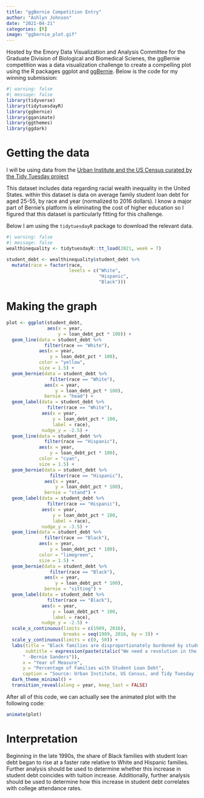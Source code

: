 ```yaml
---
title: "ggBernie Competition Entry"
author: "Ashlyn Johnson"
date: "2021-04-21"
categories: [R]
image: "ggbernie_plot.gif"
---
```


Hosted by the Emory Data Visualization and Analysis Committee for the Graduate Division of Biological and Biomedical Scienes, the ggBernie competition was a data visualization challenge to create a compelling plot using the R packages ggplot and [ggBernie](https://github.com/R-CoderDotCom/ggbernie). Below is the code for my winning submission:

```r
#| warning: false
#| message: false
library(tidyverse)
library(tidytuesdayR)
library(ggbernie)
library(gganimate)
library(ggthemes)
library(ggdark)
```

# Getting the data

I will be using data from the [Urban Institute and the US Census curated by the Tidy Tuesday project](https://github.com/rfordatascience/tidytuesday/blob/master/data/2021/2021-02-09/readme.md)

This dataset includes data regarding racial wealth inequality in the United States. within this dataset is data on average family student loan debt for aged 25-55, by race and year (normalized to 2016 dollars). I know a major part of Bernie's platform is eliminating the cost of higher education so I figured that this dataset is particularly fitting for this challenge.

Below I am using the `tidytuesdayR` package to download the relevant data.

``` r
#| warning: false
#| message: false
wealthinequality <- tidytuesdayR::tt_load(2021, week = 7)

student_debt <- wealthinequality$student_debt %>% 
  mutate(race = factor(race, 
                       levels = c("White",
                                  "Hispanic",
                                  "Black")))
```

# Making the graph

```r
plot <- ggplot(student_debt, 
               aes(x = year, 
                   y = loan_debt_pct * 100)) +
  geom_line(data = student_debt %>%
              filter(race == "White"),
            aes(x = year, 
                y = loan_debt_pct * 100),
            color = "yellow",
            size = 1.5) +
  geom_bernie(data = student_debt %>% 
                filter(race == "White"),
              aes(x = year, 
                  y = loan_debt_pct * 100),
              bernie = "head") +
  geom_label(data = student_debt %>% 
               filter(race == "White"),
             aes(x = year, 
                 y = loan_debt_pct * 100, 
                 label = race),
             nudge_y = -2.5) +
  geom_line(data = student_debt %>% 
              filter(race == "Hispanic"),
            aes(x = year, 
                y = loan_debt_pct * 100),
            color = "cyan",
            size = 1.5) + 
  geom_bernie(data = student_debt %>% 
                filter(race == "Hispanic"),
              aes(x = year, 
                  y = loan_debt_pct * 100),
              bernie = "stand") + 
  geom_label(data = student_debt %>% 
               filter(race == "Hispanic"),
             aes(x = year, 
                 y = loan_debt_pct * 100, 
                 label = race), 
             nudge_y = -3.5) +
  geom_line(data = student_debt %>%  
              filter(race == "Black"),
            aes(x = year, 
                y = loan_debt_pct * 100),
            color = "limegreen", 
            size = 1.5) +
  geom_bernie(data = student_debt %>% 
                filter(race == "Black"),
              aes(x = year, 
                  y = loan_debt_pct * 100),
              bernie = "sitting") + 
  geom_label(data = student_debt %>% 
               filter(race == "Black"), 
             aes(x = year, 
                 y = loan_debt_pct * 100, 
                 label = race), 
             nudge_y = -2.5) +
  scale_x_continuous(limits = c(1989, 2016),
                     breaks = seq(1989, 2016, by = 3)) +
  scale_y_continuous(limits = c(0, 50)) +
  labs(title = "Black families are disproportionately burdened by student loan debt.",
       subtitle = expression(paste(italic("We need a revolution in the way higher education is funded."),
      " -Bernie Sanders")),
      x = "Year of Measure",
      y = "Percentage of Families with Student Loan Debt",
      caption = "Source: Urban Institute, US Census, and Tidy Tuesday (2021, Week 7) \n Viz: @ashgjoh") +
  dark_theme_minimal() +
  transition_reveal(along = year, keep_last = FALSE)
```

After all of this code, we can actually see the animated plot with the following code:

```r
animate(plot)
```

# Interpretation

Beginning in the late 1990s, the share of Black families with student loan debt began to rise at a faster rate relative to White and Hispanic families. Further analysis should be used to determine whether this increase in student debt coincides with tuition increase. Additionally, further analysis should be used to determine how this increase in student debt correlates with college attendance rates.
